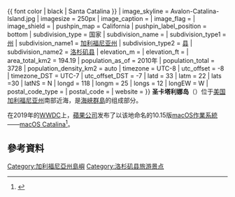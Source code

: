 {{NoteTA
| G1 = IT
}}{{Infobox Settlement
| name = {{ font color | black | 圣卡塔利娜岛 }}<br />{{ font color | black | Santa Catalina }}
| image_skyline = Avalon-Catalina-Island.jpg
| imagesize = 250px
| image_caption = 
| image_flag = 
| image_shield = 
| pushpin_map = California 
| pushpin_label_position = bottom
| subdivision_type = 国家
| subdivision_name = {{USA}}
| subdivision_type1 = [[美国行政区划|州]]
| subdivision_name1 = [[加利福尼亚州|加利福尼亚州]]
| subdivision_type2 = [[加利福尼亚州各县列表|县]]
| subdivision_name2 =  [[洛杉矶县_(加利福尼亚州)|洛杉矶县]]
| elevation_m = 
| elevation_ft = 
| area_total_km2 = 194.19
| population_as_of = 2010年
| population_total = 3728
| population_density_km2 = auto
| timezone = UTC-8
| utc_offset = -8
| timezone_DST = UTC-7
| utc_offset_DST = -7
| latd = 33
| latm = 22
| lats =30
| latNS = N
| longd = 118
| longm = 25
| longs = 12
| longEW = W
| postal_code_type = 
| postal_code = 
| website =  
}}
'''圣卡塔利娜岛'''（{{lang-en|'''Santa Catalina Island'''}}）位于[[美国|美国]][[加利福尼亚州|加利福尼亚州]]南部近海，是[[海峽群島_(加利福尼亞州)|海峽群島]]的组成部分。

在2019年的[[WWDC|WWDC]]上，[[蘋果公司|蘋果公司]]发布了以该地命名的10.15版[[macOS|macOS作業系統]]——[[macOS_Catalina|macOS Catalina]]<ref>{{Cite web |url = https://3c.ltn.com.tw/news/36961 |title = 18年 iTunes 下台一鞠躬！新版本 macOS 以「小島」命名亮相 |author = 黃肇祥 |date = 2019-06-04 |publisher = 自由時報 |language = zh-tw |accessdate = 2019-10-08 |quote = 全新的 macOS 10.15 命名為「Catalina」（聖卡塔利娜島），為加州近海的群島。蘋果首先宣布，有 18 年歷史的 iTunes 正式下台一鞠躬，以三大新程式取代，分別為 Music、Podcasts 與 TV。 |archive-date = 2020-12-16 |archive-url = https://web.archive.org/web/20201216060420/https://3c.ltn.com.tw/news/36961 |dead-url = no }}</ref>。

==參考資料==
{{reflist}}


{{California-stub}}
{{DEFAULTSORT:Santa Catalina Island}}

[[Category:加利福尼亞州島嶼|Category:加利福尼亞州島嶼]]
[[Category:洛杉矶县旅游景点|Category:洛杉矶县旅游景点]]